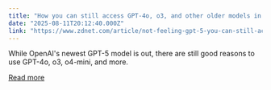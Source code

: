 ```yaml
---
title: "How you can still access GPT-4o, o3, and other older models in ChatGPT"
date: "2025-08-11T20:12:40.000Z"
link: "https://www.zdnet.com/article/not-feeling-gpt-5-you-can-still-access-legacy-models-in-chatgpt-heres-how/"
---
```


While OpenAI's newest GPT-5 model is out, there are still good reasons to use GPT-4o, o3, o4-mini, and more.

[Read more](https://www.zdnet.com/article/not-feeling-gpt-5-you-can-still-access-legacy-models-in-chatgpt-heres-how/)
